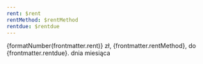 ```yaml
---
rent: $rent
rentMethod: $rentMethod
rentdue: $rentdue
---
```


{formatNumber(frontmatter.rent)} zł, {frontmatter.rentMethod}, do {frontmatter.rentdue}. dnia miesiąca